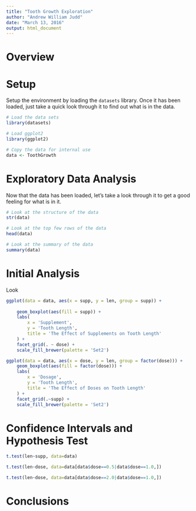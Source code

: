 ```yaml
---
title: "Tooth Growth Exploration"
author: "Andrew William Judd"
date: "March 13, 2016"
output: html_document
---
```


# Overview

# Setup

Setup the environment by loading the `datasets` library.  Once it has been loaded, just take a quick look through it to find out what is in the data.

```r
# Load the data sets
library(datasets)

# Load ggplot2
library(ggplot2)

# Copy the data for internal use
data <- ToothGrowth

```

# Exploratory Data Analysis

Now that the data has been loaded, let's take a look through it to get a good feeling for what is in it.

```r
# Look at the structure of the data
str(data)

# Look at the top few rows of the data
head(data)

# Look at the summary of the data
summary(data)
```

# Initial Analysis

Look 

```r
ggplot(data = data, aes(x = supp, y = len, group = supp)) +
    
    geom_boxplot(aes(fill = supp)) +
    labs(
        x = 'Supplement',
        y = 'Tooth Length',
        title = 'The Effect of Supplements on Tooth Length'
    ) +
    facet_grid(. ~ dose) + 
    scale_fill_brewer(palette = 'Set2')
```

```r
ggplot(data = data, aes(x = dose, y = len, group = factor(dose))) +
    geom_boxplot(aes(fill = factor(dose))) +
    labs(
        x = 'Dosage',
        y = 'Tooth Length',
        title = 'The Effect of Doses on Tooth Length'
    ) +
    facet_grid(.~supp) + 
    scale_fill_brewer(palette = 'Set2')
```

# Confidence Intervals and Hypothesis Test

```r
t.test(len~supp, data=data)
```

```r
t.test(len~dose, data=data[data$dose==0.5|data$dose==1.0,])
```

```r
t.test(len~dose, data=data[data$dose==2.0|data$dose==1.0,])
```

# Conclusions